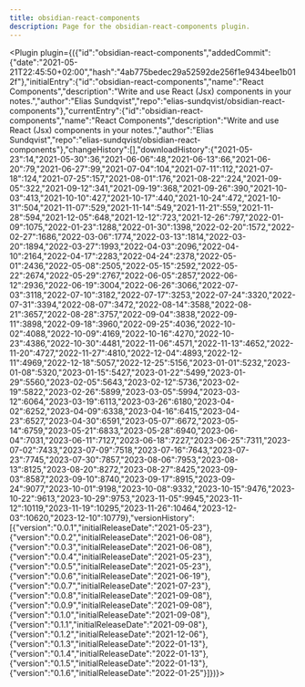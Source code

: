 ---
title: obsidian-react-components
description: Page for the obsidian-react-components plugin.
---


<Plugin plugin={({"id":"obsidian-react-components","addedCommit":{"date":"2021-05-21T22:45:50+02:00","hash":"4ab775bedec29a52592de256f1e9434bee1b012f"},"initialEntry":{"id":"obsidian-react-components","name":"React Components","description":"Write and use React (Jsx) components in your notes.","author":"Elias Sundqvist","repo":"elias-sundqvist/obsidian-react-components"},"currentEntry":{"id":"obsidian-react-components","name":"React Components","description":"Write and use React (Jsx) components in your notes.","author":"Elias Sundqvist","repo":"elias-sundqvist/obsidian-react-components"},"changeHistory":[],"downloadHistory":{"2021-05-23":14,"2021-05-30":36,"2021-06-06":48,"2021-06-13":66,"2021-06-20":79,"2021-06-27":99,"2021-07-04":104,"2021-07-11":112,"2021-07-18":124,"2021-07-25":157,"2021-08-01":176,"2021-08-22":224,"2021-09-05":322,"2021-09-12":341,"2021-09-19":368,"2021-09-26":390,"2021-10-03":413,"2021-10-10":427,"2021-10-17":440,"2021-10-24":472,"2021-10-31":504,"2021-11-07":529,"2021-11-14":549,"2021-11-21":559,"2021-11-28":594,"2021-12-05":648,"2021-12-12":723,"2021-12-26":797,"2022-01-09":1075,"2022-01-23":1288,"2022-01-30":1398,"2022-02-20":1572,"2022-02-27":1686,"2022-03-06":1774,"2022-03-13":1814,"2022-03-20":1894,"2022-03-27":1993,"2022-04-03":2096,"2022-04-10":2164,"2022-04-17":2283,"2022-04-24":2378,"2022-05-01":2436,"2022-05-08":2505,"2022-05-15":2592,"2022-05-22":2674,"2022-05-29":2767,"2022-06-05":2857,"2022-06-12":2936,"2022-06-19":3004,"2022-06-26":3066,"2022-07-03":3118,"2022-07-10":3182,"2022-07-17":3253,"2022-07-24":3320,"2022-07-31":3394,"2022-08-07":3472,"2022-08-14":3588,"2022-08-21":3657,"2022-08-28":3757,"2022-09-04":3838,"2022-09-11":3898,"2022-09-18":3960,"2022-09-25":4036,"2022-10-02":4088,"2022-10-09":4169,"2022-10-16":4270,"2022-10-23":4386,"2022-10-30":4481,"2022-11-06":4571,"2022-11-13":4652,"2022-11-20":4727,"2022-11-27":4810,"2022-12-04":4893,"2022-12-11":4969,"2022-12-18":5057,"2022-12-25":5156,"2023-01-01":5232,"2023-01-08":5320,"2023-01-15":5427,"2023-01-22":5499,"2023-01-29":5560,"2023-02-05":5643,"2023-02-12":5736,"2023-02-19":5822,"2023-02-26":5899,"2023-03-05":5994,"2023-03-12":6064,"2023-03-19":6113,"2023-03-26":6180,"2023-04-02":6252,"2023-04-09":6338,"2023-04-16":6415,"2023-04-23":6527,"2023-04-30":6591,"2023-05-07":6672,"2023-05-14":6759,"2023-05-21":6833,"2023-05-28":6940,"2023-06-04":7031,"2023-06-11":7127,"2023-06-18":7227,"2023-06-25":7311,"2023-07-02":7433,"2023-07-09":7518,"2023-07-16":7643,"2023-07-23":7745,"2023-07-30":7857,"2023-08-06":7953,"2023-08-13":8125,"2023-08-20":8272,"2023-08-27":8425,"2023-09-03":8587,"2023-09-10":8740,"2023-09-17":8915,"2023-09-24":9077,"2023-10-01":9198,"2023-10-08":9332,"2023-10-15":9476,"2023-10-22":9613,"2023-10-29":9753,"2023-11-05":9945,"2023-11-12":10119,"2023-11-19":10295,"2023-11-26":10464,"2023-12-03":10620,"2023-12-10":10779},"versionHistory":[{"version":"0.0.1","initialReleaseDate":"2021-05-23"},{"version":"0.0.2","initialReleaseDate":"2021-06-08"},{"version":"0.0.3","initialReleaseDate":"2021-06-08"},{"version":"0.0.4","initialReleaseDate":"2021-05-23"},{"version":"0.0.5","initialReleaseDate":"2021-05-23"},{"version":"0.0.6","initialReleaseDate":"2021-06-19"},{"version":"0.0.7","initialReleaseDate":"2021-07-23"},{"version":"0.0.8","initialReleaseDate":"2021-09-08"},{"version":"0.0.9","initialReleaseDate":"2021-09-08"},{"version":"0.1.0","initialReleaseDate":"2021-09-08"},{"version":"0.1.1","initialReleaseDate":"2021-09-08"},{"version":"0.1.2","initialReleaseDate":"2021-12-06"},{"version":"0.1.3","initialReleaseDate":"2022-01-13"},{"version":"0.1.4","initialReleaseDate":"2022-01-13"},{"version":"0.1.5","initialReleaseDate":"2022-01-13"},{"version":"0.1.6","initialReleaseDate":"2022-01-25"}]})}></Plugin>
